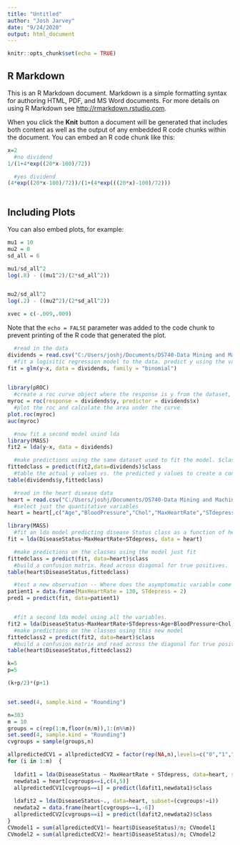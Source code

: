 ```yaml
---
title: "Untitled"
author: "Josh Jarvey"
date: "9/24/2020"
output: html_document
---
```


```r
knitr::opts_chunk$set(echo = TRUE)
```

## R Markdown

This is an R Markdown document. Markdown is a simple formatting syntax for authoring HTML, PDF, and MS Word documents. For more details on using R Markdown see <http://rmarkdown.rstudio.com>.

When you click the **Knit** button a document will be generated that includes both content as well as the output of any embedded R code chunks within the document. You can embed an R code chunk like this:

```r
x=2
  #no dividend
1/(1+4*exp((20*x-100)/72))

  #yes dividend
(4*exp((20*x-100)/72))/(1+(4*exp(((20*x)-100)/72)))
      
```

## Including Plots

You can also embed plots, for example:

```r

mu1 = 10
mu2 = 0
sd_all = 6

mu1/sd_all^2
log(.8) - ((mu1^2)/(2*sd_all^2))


mu2/sd_all^2
log(.2) - ((mu2^2)/(2*sd_all^2))

xvec = c(-.009,.009)

```

Note that the `echo = FALSE` parameter was added to the code chunk to prevent printing of the R code that generated the plot.



```r

  #read in the data
dividends = read.csv("C:/Users/joshj/Documents/DS740-Data Mining and Machine Learning/Webwork/Week 4/Dividends.csv")
  #fit a logisitic regression model to the data. predict y using the variable x
fit = glm(y~x, data = dividends, family = "binomial")

  
library(pROC)
  #create a roc curve object where the response is y from the dataset, and the predictor is x
myroc = roc(response = dividends$y, predictor = dividends$x)
  #plot the roc and calculate the area under the curve
plot.roc(myroc)
auc(myroc)

  #now fit a second model usind lda
library(MASS)
fit2 = lda(y~x, data = dividends)

  #make predictions using the same dataset used to fit the model. $class extracts the predicted classes for each observation.
fittedclass = predict(fit2,data=dividends)$class
  #table the actual y values vs. the predicted y values to create a confusion matrix. 
table(dividends$y,fittedclass)

```


```r
  #read in the heart disease data
heart = read.csv("C:/Users/joshj/Documents/DS740-Data Mining and Machine Learning/Webwork/Week 4/Heart_disease_Cleveland.csv")
  #select just the quantitative variables
heart = heart[,c("Age","BloodPressure","Chol","MaxHeartRate","STdepress","DiseaseStatus")]

library(MASS)
  #fit an lda model predicting disease Status class as a function of heart rate and stdepress
fit = lda(DiseaseStatus~MaxHeartRate+STdepress, data = heart)

  #make predictions on the classes using the model just fit
fittedclass = predict(fit, data=heart)$class
  #build a confusion matrix. Read across diagonal for true positives.
table(heart$DiseaseStatus,fittedclass)

  #test a new observation -- Where does the asymptomatic variable come in here....?
patient1 = data.frame(MaxHeartRate = 130, STdepress = 2)
pred1 = predict(fit, data=patient1)


  #fit a second lda model using all the variables.
fit2 = lda(DiseaseStatus~MaxHeartRate+STdepress+Age+BloodPressure+Chol, data = heart)
  #make predictions on the classes using this new model
fittedclass2 = predict(fit2, data=heart)$class
  #build a confusion matrix and read across the diagonal for true positives. There are more counts in model 2 than model 1, so its better. can use diag() function to pull the diagonal values out of this table. Then do sum()....
table(heart$DiseaseStatus,fittedclass2)

```




```r
k=5
p=5

(k+p/2)*(p+1)


set.seed(4, sample.kind = "Rounding")
```


```r
n=303
m = 10
groups = c(rep(1:m,floor(n/m)),1:(n%%m))
set.seed(4, sample.kind = "Rounding")
cvgroups = sample(groups,n)

allpredictedCV1 = allpredictedCV2 = factor(rep(NA,n),levels=c("0","1","2","3","4"))
for (i in 1:m)  {
  
  ldafit1 = lda(DiseaseStatus ~ MaxHeartRate + STdepress, data=heart, subset=(cvgroups!=i))
  newdata1 = heart[cvgroups==i,c(4,5)]
  allpredictedCV1[cvgroups==i] = predict(ldafit1,newdata1)$class
  
  ldafit2 = lda(DiseaseStatus~., data=heart, subset=(cvgroups!=i))
  newdata2 = data.frame(heart[cvgroups==i,-6])
  allpredictedCV2[cvgroups==i] = predict(ldafit2,newdata2)$class
}
CVmodel1 = sum(allpredictedCV1!= heart$DiseaseStatus)/n; CVmodel1
CVmodel2 = sum(allpredictedCV2!= heart$DiseaseStatus)/n; CVmodel2

```









